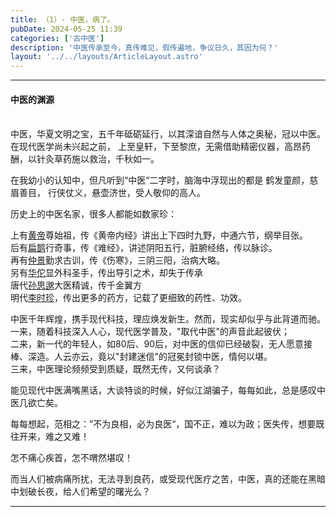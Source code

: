 ```yaml
---
title: （1）- 中医，病了。
pubDate: 2024-05-25 11:39
categories: ['古中医']
description: '中医传承至今，真传难见，假传遍地，争议日久，其因为何？'
layout: '../../layouts/ArticleLayout.astro'
---
```


---



#### 中医的渊源
<br/>
中医，华夏文明之宝，五千年砥砺延行，以其深谙自然与人体之奥秘，冠以中医。在现代医学尚未兴起之前，
上至皇轩，下至黎庶，无需借助精密仪器，高昂药酬，以针灸草药施以救治，千秋如一。  

在我幼小的认知中，但凡听到“中医“二字时，脑海中浮现出的都是 鹤发童颜，慈眉善目，
行侠仗义，悬壶济世，受人敬仰的高人。

历史上的中医名家，很多人都能如数家珍：

上有<ins>黄帝</ins>尊始祖，传《黄帝内经》讲出上下四时九野，中通六节，纲举目张。    
后有<ins>扁鹊</ins>行奇事，传《难经》，讲述阴阳五行，脏腑经络，传以脉诊。  
再有<ins>仲景</ins>勤求古训，传《伤寒》，三阴三阳，治病大略。  
另有<ins>华佗</ins>显外科圣手，传出导引之术，却失于传承  
唐代<ins>孙思邈</ins>大医精诚，传千金翼方  
明代<ins>李时珍</ins>，传出更多的药方，记载了更细致的药性、功效。  

中医千年辉煌，携手现代科技，理应焕发新生。然而，现实却似乎与此背道而驰。  
一来，随着科技深入人心，现代医学普及，"取代中医"的声音此起彼伏；  
二来，新一代的年轻人，如80后、90后，对中医的信仰已经破裂，无人愿意接棒、深造。人云亦云，竟以"封建迷信"的冠冕封锁中医，情何以堪。  
三来，中医理论频频受到质疑，既然无传，又何谈承？

能见现代中医满嘴黑话，大谈特谈的时候，好似江湖骗子，每每如此，总是感叹中医几欲亡矣。  

每每想起，范相之：”不为良相，必为良医“，国不正，难以为政；医失传，想要既往开来，难之又难！

怎不痛心疾首，怎不喟然堪叹！

而当人们被病痛所扰，无法寻到良药，或受现代医疗之苦，中医，真的还能在黑暗中划破长夜，给人们希望的曙光么？  
  

---

